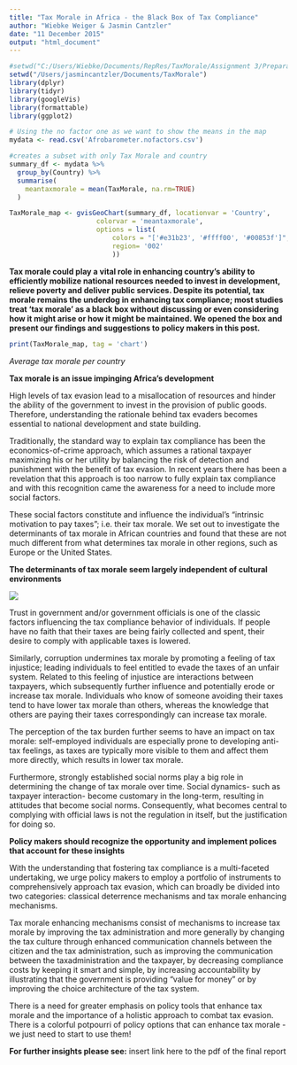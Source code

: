 ```yaml
---
title: "Tax Morale in Africa - the Black Box of Tax Compliance"
author: "Wiebke Weiger & Jasmin Cantzler"
date: "11 December 2015"
output: "html_document"
---
```


```r
#setwd("C:/Users/Wiebke/Documents/RepRes/TaxMorale/Assignment 3/PreparatoryWork")
setwd("/Users/jasmincantzler/Documents/TaxMorale")
library(dplyr)
library(tidyr)
library(googleVis)
library(formattable)
library(ggplot2)

# Using the no factor one as we want to show the means in the map
mydata <- read.csv('Afrobarometer.nofactors.csv')

#creates a subset with only Tax Morale and country
summary_df <- mydata %>% 
  group_by(Country) %>% 
  summarise(
    meantaxmorale = mean(TaxMorale, na.rm=TRUE)
  )

TaxMorale_map <- gvisGeoChart(summary_df, locationvar = 'Country',
                      colorvar = 'meantaxmorale',
                      options = list(
                          colors = "['#e31b23', '#ffff00', '#00853f']",
                          region= '002'
                          ))

```

**Tax morale could play a vital role in enhancing country's ability to efficiently mobilize national resources needed to invest in development, relieve poverty and deliver public services. Despite its potential, tax morale remains the underdog in enhancing tax compliance; most studies treat ‘tax morale’ as a black box without discussing or even considering how it might arise or how it might be maintained. We opened the box and present our findings and suggestions to policy makers in this post.**

```r
print(TaxMorale_map, tag = 'chart')
```
*Average tax morale per country*

**Tax morale is an issue impinging Africa's development**

High levels of tax evasion lead to a misallocation of resources and hinder the ability of the government to invest in the provision of public goods. Therefore, understanding the rationale behind tax evaders becomes essential to national development and state building. 

Traditionally, the standard way to explain tax compliance has been the economics-of-crime approach, which assumes a rational taxpayer maximizing his or her utility by balancing the risk of detection and punishment with the benefit of tax evasion. In recent years there has been a revelation that this approach is too narrow to fully explain tax compliance and with this recognition came the awareness for a need to include more social factors. 

These social factors constitute and influence the individual’s “intrinsic motivation to pay taxes”; i.e. their tax morale. We set out to investigate the determinants of tax morale in African countries and found that these are not much different from what determines tax morale in other regions, such as Europe or the United States.

**The determinants of tax morale seem largely independent of cultural environments**

![](small.png)

Trust in government and/or government officials is one of the classic factors influencing the tax compliance behavior of individuals. If people have no faith that their taxes are being fairly collected and spent, their desire to comply with applicable taxes is lowered. 

Similarly, corruption undermines tax morale by promoting a feeling of tax injustice; leading individuals to feel entitled to evade the taxes of an unfair system. Related to this feeling of injustice are interactions between taxpayers, which subsequently further influence and potentially erode or increase tax morale. Individuals who know of someone avoiding their taxes tend to have lower tax morale than others, whereas the knowledge that others are paying their taxes correspondingly can increase tax morale. 

The perception of the tax burden further seems to have an impact on tax morale:  self-employed individuals are especially prone to developing anti-tax feelings, as taxes are typically more visible to them and affect them more directly, which results in lower tax morale. 

Furthermore, strongly established social norms play a big role in determining the change of tax morale over time. Social dynamics- such as taxpayer interaction- become customary in the long-term, resulting in attitudes that become social norms.
Consequently, what becomes central to complying with official laws is not the regulation in itself, but the justification for doing so. 

**Policy makers should recognize the opportunity and implement polices that account for these insights**

With the understanding that fostering tax compliance is a multi-faceted undertaking, we urge policy makers to employ a portfolio of instruments to comprehensively approach tax evasion, which can broadly be divided into two categories: classical deterrence mechanisms and tax morale enhancing mechanisms. 

Tax morale enhancing mechanisms consist of mechanisms to increase tax morale by improving the tax administration and more generally by changing the tax culture through enhanced communication channels between the citizen and the tax administration, such as improving the communication between the taxadministration and the taxpayer, by decreasing compliance costs by keeping it smart and simple, by increasing accountability by illustrating that the government is providing "value for money" or by improving the choice architecture of the tax system.

There is a need for greater emphasis on policy tools that enhance tax morale and the importance of a holistic approach to combat tax evasion. There is a colorful potpourri of policy options that can enhance tax morale - we just need to start to use them!

**For further insights please see:**
insert link here to the pdf of the final report